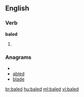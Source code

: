==English==

===Verb===
'''baled'''

# {{past of|[[bale]]}}

===Anagrams===
* {{alphagram|abdel}}
* [[abled#English|abled]]
* [[blade#English|blade]]


[[br:baled]]
[[hu:baled]]
[[ml:baled]]
[[vi:baled]]
